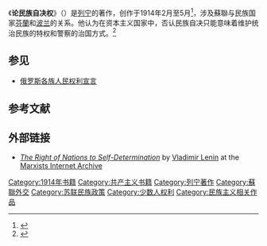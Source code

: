 {{expand|time=2017-04-08T10:52:05+00:00}}
{{not|民族自決}}
《'''论民族自决权'''》（{{lang-ru|О праве наций на самоопределение}}）是[[弗拉基米尔·伊里奇·列宁|列宁]]的著作，创作于1914年2月至5月<ref>{{Cite web |url=https://www.marxists.org/archive/lenin/works/1914/self-det/index.htm |title=Marxists.org |accessdate=2017-04-08 |archive-date=2017-04-21 |archive-url=https://web.archive.org/web/20170421153217/https://www.marxists.org/archive/lenin/works/1914/self-det/index.htm |dead-url=no }}</ref>，涉及蘇聯与民族国家[[芬蘭|芬蘭]]和[[波兰|波兰]]的关系。他认为在资本主义国家中，否认民族自决只能意味着维护统治民族的特权和警察的治国方式。<ref>{{cite news |title=列宁的民族自决权理论及其在苏联的实践 |url=https://www.sohu.com/a/121035971_162758}}</ref>

==参见==
* [[俄罗斯各族人民权利宣言|俄罗斯各族人民权利宣言]]
==参考文献==
{{reflist}}
== 外部链接 ==
* ''[https://www.marxists.org/archive/lenin/works/1914/self-det/index.htm The Right of Nations to Self-Determination]{{Wayback|url=https://www.marxists.org/archive/lenin/works/1914/self-det/index.htm |date=20170421153217 }}'' by [[Vladimir_Lenin|Vladimir Lenin]] at the [[Marxists_Internet_Archive|Marxists Internet Archive]]

{{Works of Lenin}}
[[Category:1914年书籍|Category:1914年书籍]]
[[Category:共产主义书籍|Category:共产主义书籍]]
[[Category:列宁著作|Category:列宁著作]]
[[Category:蘇聯外交|Category:蘇聯外交]]
[[Category:苏联民族政策|Category:苏联民族政策]]
[[Category:少数人权利|Category:少数人权利]]
[[Category:民族主义相关作品|Category:民族主义相关作品]]